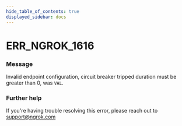 ```yaml
---
hide_table_of_contents: true
displayed_sidebar: docs
---
```



# ERR_NGROK_1616

### Message

Invalid endpoint configuration, circuit breaker tripped duration must be greater than 0, was `VAL`.

<ErrorDetails error="err_ngrok_1616" />

### Further help

If you're having trouble resolving this error, please reach out to [support@ngrok.com](mailto:support@ngrok.com?subject=Help%20with%20ERR_NGROK_1616)
